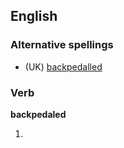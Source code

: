 ==English==

===Alternative spellings===
* (UK) [[backpedalled]]

===Verb===
'''backpedaled'''

# {{US}} {{past of|[[backpedal]]}}
